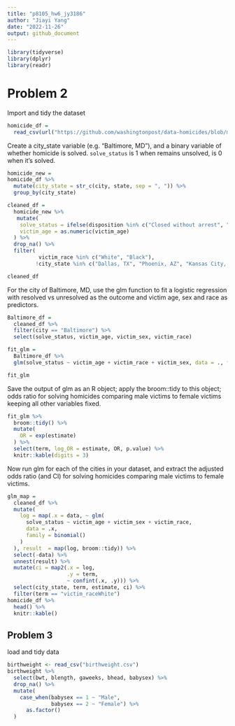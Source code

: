 ```yaml
---
title: "p8105_hw6_jy3186"
author: "Jiayi Yang"
date: "2022-11-26"
output: github_document
---
```

```r
library(tidyverse)
library(dplyr)
library(readr)
```

# Problem 2
Import and tidy the dataset
```r
homicide_df = 
  read_csv(url("https://github.com/washingtonpost/data-homicides/blob/master/homicide-data.csv?raw=true"))
```
Create a city_state variable (e.g. “Baltimore, MD”), and a binary variable of whether homicide is solved. `solve_status` is 1 when remains unsolved, is 0 when it's solved.
```r
homicide_new =
homicide_df %>% 
  mutate(city_state = str_c(city, state, sep = ", ")) %>% 
  group_by(city_state)

cleaned_df =
  homicide_new %>% 
   mutate(
    solve_status = ifelse(disposition %in% c("Closed without arrest", "Open/No arrest"),1,0),
    victim_age = as.numeric(victim_age)
  ) %>% 
  drop_na() %>% 
  filter( 
          victim_race %in% c("White", "Black"),
         !city_state %in% c("Dallas, TX", "Phoenix, AZ", "Kansas City, MO", "Tulsa, AL")) 

cleaned_df
```
For the city of Baltimore, MD, use the glm function to fit a logistic regression with resolved vs unresolved as the outcome and victim age, sex and race as predictors.
```r
Baltimore_df = 
  cleaned_df %>% 
  filter(city == "Baltimore") %>% 
  select(solve_status, victim_age, victim_sex, victim_race)

fit_glm = 
  Baltimore_df %>% 
  glm(solve_status ~ victim_age + victim_race + victim_sex, data = ., family = binomial())

fit_glm
```

Save the output of glm as an R object; apply the broom::tidy to this object; 
odds ratio for solving homicides comparing male victims to female victims keeping all other variables fixed.

```r
fit_glm %>% 
  broom::tidy() %>% 
  mutate(
    OR = exp(estimate)
  ) %>% 
  select(term, log_OR = estimate, OR, p.value) %>% 
  knitr::kable(digits = 3)
```
Now run glm for each of the cities in your dataset, and extract the adjusted odds ratio (and CI) for solving homicides comparing male victims to female victims. 
```r
glm_map = 
  cleaned_df %>% 
  mutate(
    log = map(.x = data, ~ glm(
      solve_status ~ victim_age + victim_sex + victim_race,
      data = .x,
      family = binomial()
    )
  ), result  = map(log, broom::tidy)) %>%
  select(-data) %>%
  unnest(result) %>%
  mutate(ci = map2(.x = log,
                   .y = term,
                   ~ confint(.x, .y))) %>%
  select(city_state, term, estimate, ci) %>%
  filter(term == "victim_raceWhite")
homicide_df %>%
  head() %>%
  knitr::kable()

```

## Problem 3
load and tidy data
```r
birthweight <- read_csv("birthweight.csv")
birthweight %>% 
  select(bwt, blength, gaweeks, bhead, babysex) %>% 
  drop_na() %>% 
  mutate(
    case_when(babysex == 1 ~ "Male",
              babysex == 2 ~ "Female") %>% 
      as.factor()
  )
```



